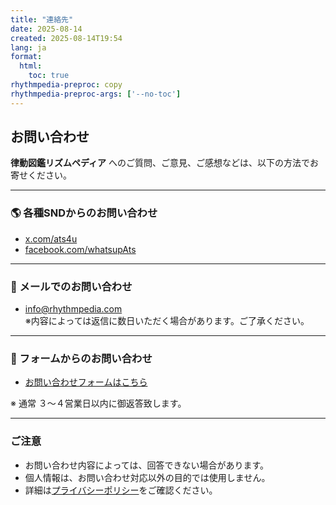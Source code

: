 ```yaml
---
title: "連絡先"
date: 2025-08-14
created: 2025-08-14T19:54
lang: ja
format:
  html:
    toc: true
rhythmpedia-preproc: copy
rhythmpedia-preproc-args: ['--no-toc']
---
```


## お問い合わせ

**律動図鑑リズムペディア** へのご質問、ご意見、ご感想などは、以下の方法でお寄せください。

---

### 🌎 各種SNDからのお問い合わせ
- [x.com/ats4u](https://x.com/ats4u)  
- [facebook.com/whatsupAts](https://facebook.com/whatsupAts)  

---

### 📧 メールでのお問い合わせ
- [info@rhythmpedia.com](mailto:info@rhythmpedia.com)  
  ※内容によっては返信に数日いただく場合があります。ご了承ください。

---

### 📝 フォームからのお問い合わせ
- [お問い合わせフォームはこちら](/contact-form/ja/)  

※ 通常 ３〜４営業日以内に御返答致します。

---

### ご注意
- お問い合わせ内容によっては、回答できない場合があります。
- 個人情報は、お問い合わせ対応以外の目的では使用しません。
- 詳細は[プライバシーポリシー](/privacy-policy/ja/)をご確認ください。

